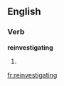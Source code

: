
==English==

===Verb===
'''reinvestigating'''

# {{present participle of|[[reinvestigate]]}}

[[fr:reinvestigating]]